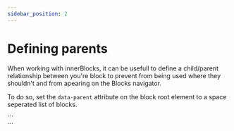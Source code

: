 ```yaml
---
sidebar_position: 2
---
```



# Defining parents

When working with innerBlocks, it can be usefull to define a child/parent relationship between you're block to prevent from being used where they shouldn't and from apearing on the Blocks navigator.

To do so, set the `data-parent` attribute on the block root element to a space seperated list of blocks.

<CodeExample filename="child-block.html">
  ```
  <section data-parent="core/group custom/parent-block"></section>
  ```
</CodeExample>
